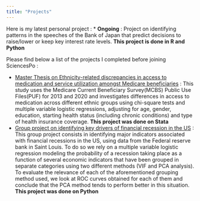 ```yaml
---
title: "Projects"
--- 
```


Here is my latest personal project :
* **Ongoing** : Project on identifying patterns in the speeches of the Bank of Japan that predict decisions to raise/lower or keep key interest rate levels. **This project is done in R and Python**

Please find below a list of the projects I completed before joining SciencesPo : 

* [Master Thesis on Ethnicity-related discrepancies in access to medication and service utilization amongst Medicare beneficiaries](./Master_Thesis.html) : This study uses the Medicare Current Beneficiary Survey(MCBS) Public Use Files(PUF) for 2013 and 2020 and investigates differences in access to medication across different ethnic groups using chi-square tests and multiple variable logistic regressions, adjusting for age, gender, education, starting health status (including chronic conditions) and type of health insurance coverage. **This project was done on Stata**
* [Group project on identifying key drivers of financial recession in the US](./KUBS_Recession.html) : This group project consists in identifying major indicators associated with financial recessions in the US, using data from the Federal reserve bank in Saint Louis. To do so we rely on a multiple variable logistic regression modeling the probability of a recession taking place as a function of several economic indicators that have been grouped in separate categories using two different methods (VIF and PCA analysis). To evaluate the relevance of each of the aforementioned grouping method used, we look at ROC curves obtained for each of them and conclude that the PCA method tends to perform better in this situation. **This project was done on Python**
